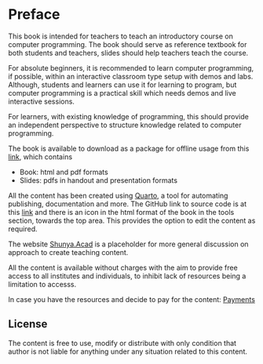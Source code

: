 # Preface {.unnumbered}

This book is intended for teachers to teach an introductory course on computer programming. The book should serve as reference textbook for both students and teachers, slides should help teachers teach the course.

For absolute beginners, it is recommended to learn computer programming, if possible, within an interactive classroom type setup with demos and labs. Although, students and learners can use it for learning to program, but computer programming is a practical skill which needs demos and live interactive sessions.

For learners, with existing knowledge of programming, this should provide an independent perspective to structure knowledge related to computer programming.

The book is available to download as a package for offline usage from this [link](https://drive.google.com/drive/folders/1QZHgfpVra2S-KbN-dCLLSlxruOJFbQS0?usp=sharing), which contains

- Book: html and pdf formats
- Slides: pdfs in handout and presentation formats

All the content has been created using [Quarto](https://quarto.org/), a tool for automating publishing, documentation and more. The GitHub link to source code is at this [link](https://github.com/shunya-acad/itppy) and there is an icon in the html format of the book in the tools section, towards the top area. This provides the option to edit the content as required.

The website [Shunya.Acad]() is a placeholder for more general discussion on approach to create teaching content.

All the content is available without charges with the aim to provide free access to all institutes and individuals, to inhibit lack of resources being a limitation to accesss.

In case you have the resources and decide to pay for the content: [Payments]()

## License

The content is free to use, modify or distribute with only condition that author is not liable for anything under any situation related to this content.

